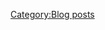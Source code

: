 {{ResourceReport-FullMan
 |before_fuel = 26890
 |before_ammo = 26896
 |before_steel = 43935
 |before_bauxite = 20356
 |after_fuel = 6658
 |after_ammo = 17347
 |after_steel = 30986
 |after_bauxite = 12110
 |used_fuel = 
 |used_ammo = 
 |used_steel = 
 |used_bauxite = 
 |used_bucket = 109
 |note = Buckets 184 --> 75
 }}
[[Category:Blog posts]]